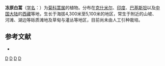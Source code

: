 {{Speciesbox
| taxon = Artemisia stracheyi
| binomial_authority = Hook. f. et Thoms.
}}

'''冻原白蒿'''（[[学名|学名]]：{{lang|la|''Artemisia stracheyi''}}）为[[菊科|菊科]][[蒿属|蒿属]]的植物。分布在[[克什米尔|克什米尔]]、[[印度|印度]]、[[巴基斯坦|巴基斯坦]]以及[[中国大陆|中国大陆]]的[[西藏|西藏]]等地，生长于海拔4,300米至5,100米的地区，常生于附近的山坡、河滩、湖边等砾质滩地及草甸与灌丛等地区，目前尚未由人工引种栽培。

== 参考文献 ==
<div class="references-small">
* {{cite web| url =http://www.bioinfo.cn/db05/KmzwSpecies.php?action=view&id=4241| title =冻原白蒿| work =《中国高等植物数据库全库》| publisher =中国科学院微生物研究所| author =昆明植物研究所| accessdate =2009-02-24| deadurl =yes| archiveurl =https://web.archive.org/web/20160305045858/http://www.bioinfo.cn/db05/KmzwSpecies.php?action=view&id=4241| archivedate =2016-03-05}}
</div>
{{Taxonbar|from=Q15593375}}

[[Category:蒿属|D]]
[[Category:印度植物|D]]
[[Category:巴基斯坦植物|D]]
[[Category:西藏植物|D]]